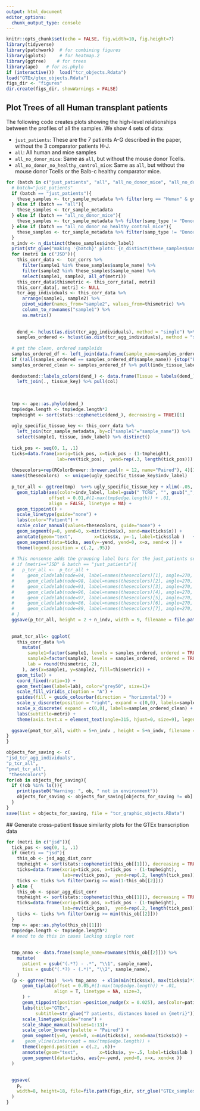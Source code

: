 ```yaml
---
output: html_document
editor_options: 
  chunk_output_type: console
---
```

```r
knitr::opts_chunk$set(echo = FALSE, fig.width=10, fig.height=7) 
library(tidyverse) 
library(patchwork)  # for combining figures
library(gplots)     # for heatmap.2
library(ggtree)    # for trees
library(ape)   # for as.phylo
if (interactive())  load("tcr_objects.Rdata")
load("GTEx/gtex_objects.Rdata")
figs_dir <- "figures"
dir.create(figs_dir, showWarnings = FALSE)

```




## Plot Trees of all Human transplant patients
The following code creates plots showing the high-level relationships between the profiles of all the samples.  We show 4 sets of data:

- `just_patients`:  These are the 7 patients A-G described in the paper, without the 3 comparator patients H-J.
- `all`: All human and mice samples
- `all_no_donor_mice`: Same as `all`, but without the mouse donor Tcells.
- `all_no_donor_no_healthy_control_mice`: Same as `all`, but without the mouse donor Tcells or the Balb-c healthy comparator mice.


```r
for (batch in c("just_patients", "all", "all_no_donor_mice", "all_no_donor_no_healthy_control_mice")){
  # batch="just_patients"
  if (batch == "just_patients"){
    these_samples <- tcr_sample_metadata %>% filter(org == "Human" & gvhd == "GvHD") 
  } else if (batch == "all"){
    these_samples <- tcr_sample_metadata
  } else if (batch == "all_no_donor_mice"){
    these_samples <- tcr_sample_metadata %>% filter(samp_type != "Donor")
  } else if (batch == "all_no_donor_no_healthy_control_mice"){
    these_samples <- tcr_sample_metadata %>% filter(samp_type != "Donor" & samp_type != "Healthy")
  }
  n_indv <- n_distinct(these_samples$indv_label)
  print(str_glue("making '{batch}' plots: {n_distinct(these_samples$sample_name)} samples from {n_indv} individuals"))
  for (metri in c("JSD")){
    this_corr_data <-  tcr_corrs %>% 
      filter(sample1 %in% these_samples$sample_name) %>% 
      filter(sample2 %in% these_samples$sample_name) %>% 
      select(sample1, sample2, all_of(metri))
    this_corr_data$thismetric <- this_corr_data[, metri]
    this_corr_data[, metri] <- NULL
    tcr_agg_individuals <- this_corr_data %>% 
      arrange(sample1, sample2) %>% 
      pivot_wider(names_from="sample2", values_from=thismetric) %>%
      column_to_rownames("sample1") %>%
      as.matrix()
    
    
    dend_<- hclust(as.dist(tcr_agg_individuals), method = "single") %>% as.dendrogram()
    samples_ordered <- hclust(as.dist(tcr_agg_individuals), method = "single")$labels[c( hclust(as.dist(tcr_agg_individuals), method = "single")$order)]
  
  # get the clean, ordered sampleids
  samples_ordered_df <- left_join(data.frame(sample_name=samples_ordered), tcr_sample_metadata, by="sample_name")
  if (!all(samples_ordered == samples_ordered_df$sample_name)) {stop("Error assigning clean name to ordered tissues")}
  samples_ordered_clean <- samples_ordered_df %>% pull(indv_tissue_label)
  
  dendextend::labels_colors(dend_) <- data.frame(Tissue = labels(dend_)) %>%
    left_join(., tissue_key) %>% pull(col)
  
  
  
  tmp <- ape::as.phylo(dend_)
  tmp$edge.length <- tmp$edge.length*2
  tmpheight <- sort(stats::cophenetic(dend_), decreasing = TRUE)[1] 
  
  ugly_specific_tissue_key <- this_corr_data %>% 
    left_join(tcr_sample_metadata, by=c("sample1"="sample_name")) %>% 
    select(sample1, tissue, indv_label) %>% distinct() 
  
  tick_pos <- seq(0, 1, .1)
  ticks=data.frame(xorig=tick_pos, x=tick_pos - (1-tmpheight),
                   lab=rev(tick_pos),  yend=rep(.3, length(tick_pos))) 
  
  thesecolors=rep(RColorBrewer::brewer.pal(n = 12, name="Paired"), 4)[1:n_indv]
  names(thesecolors)  <- unique(ugly_specific_tissue_key$indv_label)
  
  p_tcr_all <- ggtree(tmp)  %<+% ugly_specific_tissue_key + xlim(-.05, 1.25) +
    geom_tiplab(aes(color=indv_label, label=gsub(" TCRB", "", gsub("_", " ", label))), 
                offset = 0.01,#(1-max(tmp$edge.length)) + .01, 
                align = FALSE, linetype = NA) +
    geom_tippoint() +
    scale_linetype(guide="none") +
    labs(color="Patient") +
    scale_color_manual(values=thesecolors, guide="none") +
    geom_segment(y=0, yend=0, x=min(ticks$x), xend=max(ticks$x)) + 
    annotate(geom="text",        x=ticks$x, y=-1, label=ticks$lab )   + 
    geom_segment(data=ticks, aes(y=-yend, yend=0, x=x, xend=x )) +
    theme(legend.position = c(.2, .95)) 
  
  # This nonsense adds the grouping label bars for the just_patients set.  Probably easier to just do in illustrator
  # if (metri=="JSD" & batch == "just_patients"){
  #   p_tcr_all <-  p_tcr_all +
  #     geom_cladelab(node=94, label=names(thesecolors)[1], angle=270, align=F, geom='text', textcolor=thesecolors[1], offset=.2, vjust=-.1, barcolor = thesecolors[1]) +
  #     geom_cladelab(node=98, label=names(thesecolors)[2], angle=270, align=F, geom='text', textcolor=thesecolors[2], offset=.2, vjust=-.1, barcolor = thesecolors[2]) +
  #     geom_cladelab(node=91, label=names(thesecolors)[3], angle=270, align=F, geom='text', textcolor=thesecolors[3], offset=.2, vjust=-.1, barcolor = thesecolors[3]) +
  #     geom_cladelab(node=96, label=names(thesecolors)[4], angle=270, align=F, geom='text', textcolor=thesecolors[4], offset=.2, vjust=-.1, barcolor = thesecolors[4]) +
  #     geom_cladelab(node=97, label=names(thesecolors)[5], angle=270, align=F, geom='text', textcolor=thesecolors[5], offset=.2, vjust=-.1, barcolor = thesecolors[5]) +
  #     geom_cladelab(node=86, label=names(thesecolors)[6], angle=270, align=F, geom='text', textcolor=thesecolors[6], offset=.2, vjust=-.1, barcolor = thesecolors[6]) +
  #     geom_cladelab(node=89, label=names(thesecolors)[7], angle=270, align=F, geom='text', textcolor=thesecolors[7], offset=.2, vjust=-.1, barcolor = thesecolors[7]) 
  # }
  ggsave(p_tcr_all, height = 2 + n_indv, width = 9, filename = file.path(figs_dir, str_glue("{metri}_TCR_{batch}_tree.pdf")))
  
  
  pmat_tcr_all<- ggplot(
    this_corr_data %>% 
      mutate(
        sample1=factor(sample1, levels = samples_ordered, ordered = TRUE),
        sample2=factor(sample2, levels = samples_ordered, ordered = TRUE),
        lab = round(thismetric, 2),
      ), aes(x=sample1, y=sample2, fill=thismetric)) + 
    geom_tile() + 
    coord_fixed(ratio=1) + 
    geom_text(aes(label=lab), color="grey50", size=1)+
    scale_fill_viridis_c(option = "A") +
    guides(fill = guide_colourbar(direction = "horizontal")) + 
    scale_y_discrete(position = "right", expand = c(0,0), labels=samples_ordered_clean) +
    scale_x_discrete( expand = c(0,0), labels=samples_ordered_clean) +
    labs(subtitle=metri) +
    theme(axis.text.x = element_text(angle=315, hjust=0, size=9), legend.position = "bottom")
  
  ggsave(pmat_tcr_all, width = 5+n_indv , height = 5+n_indv, filename = file.path(figs_dir, str_glue("{metri}_TCR_{batch}_heatmap.pdf")))
}  
}

```



```r
objects_for_saving <- c(  
"jsd_tcr_agg_individuals",  
"p_tcr_all", 
"pmat_tcr_all",  
 "thesecolors")
for(ob in objects_for_saving){
  if (!ob %in% ls()){
    print(paste0("Warning: ", ob, " not in environment"))
    objects_for_saving <- objects_for_saving[objects_for_saving != ob]
  }
}
save(list = objects_for_saving, file = "tcr_graphic_objects.RData")
```
 
 
 ## Generate cross-patient tissue similarity plots for the GTEx transcription data

```r

for (metri in c("jsd")){
  tick_pos <- seq(0, 1, .1)
  if (metri == "jsd"){
    this_ob <- jsd_agg_dist_corr
    tmpheight <- sort(stats::cophenetic(this_ob[[1]]), decreasing = TRUE)[1] 
    ticks=data.frame(xorig=tick_pos, x=tick_pos - (1-tmpheight),
                     lab=rev(tick_pos),  yend=rep(.2, length(tick_pos)))  
    ticks <- ticks %>% filter(xorig >= min(1-this_ob[[2]]))
  } else {
    this_ob <- spear_agg_dist_corr
    tmpheight <- sort(stats::cophenetic(this_ob[[1]]), decreasing = TRUE)[1] 
    ticks=data.frame(xorig=tick_pos, x=tick_pos - (1-tmpheight),
                     lab=rev(tick_pos),  yend=rep(.2, length(tick_pos)))  
    ticks <- ticks %>% filter(xorig >= min(this_ob[[2]]))
  }
  tmp <- ape::as.phylo(this_ob[[1]])
  tmp$edge.length <- tmp$edge.length*2
  # need to do this in cases lacking single root
  
  
  tmp_anno <- data.frame(sample_name=rownames(this_ob[[2]])) %>% 
    mutate(
      patient = gsub("(.*?) - .*", "\\1", sample_name),
      tiss = gsub("(.*?) - (.*)", "\\2", sample_name),
    )
  (p <- ggtree(tmp)  %<+% tmp_anno  + xlim(min(ticks$x), max(ticks$x)*3) + 
      geom_tiplab(offset = 0.05,#(1-max(tmp$edge.length)) + .01, 
                  align = T, linetype = NA, size=3, 
      ) +
      geom_tippoint(position =position_nudge(x = 0.025), aes(color=patient, shape=tiss), size=3) +
      labs(title="GTEx",
           subtitle=str_glue("7 patients, distances based on {metri}")) + 
      scale_linetype(guide="none") + 
      scale_shape_manual(values=1:13)+
      scale_color_brewer(palette = "Paired") + 
      geom_segment(y=0, yend=0, x=min(ticks$x), xend=max(ticks$x)) + 
  #    geom_vline(xintercept = max(tmp$edge.length)) +
      theme(legend.position = c(.2, .6))+
      annotate(geom="text",        x=ticks$x, y=-.5, label=ticks$lab )   + 
      geom_segment(data=ticks, aes(y=-yend, yend=0, x=x, xend=x )) 
  )
  
  
  ggsave(
    p,
    width=8, height=18, file=file.path(figs_dir, str_glue("GTEx_samples_alltogether_{metri}.pdf"))
  )
}

```

